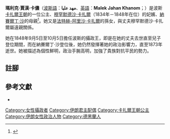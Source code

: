 {{Infobox monarch
|name=瑪利克·賈漢·卡儂
|image=Mahd od Owlia.jpg
|Military=
|title=[[沙阿|波斯沙阿]]<br>[[攝政|伊朗攝政王]]
|title2=
|predecessor        =[[穆罕默德沙·卡扎爾|穆罕默德沙·卡扎爾]]
|successor          =[[納賽爾丁·沙|納賽爾丁·沙]]
|reign              =1848年
|date of birth={{Birth date|1805|2|26|df=y}}
|place of birth  = [[卡扎爾王朝|波斯]][[德黑蘭|德黑蘭]]
|date of death={{Death date and age|1873|4|2|1805|2|26|df=y}}
|place of death  = [[卡扎爾王朝|波斯]][[德黑蘭|德黑蘭]]
|physician = 
}}

'''瑪利克·賈漢·卡儂'''（[[波斯語|波斯語]]：'''مهد علیا'''、[[英語|英語]]：'''Malek Jahan Khanom'''；{{bd|1805年||1873年||}}）是波斯[[卡扎爾王朝|卡扎爾王朝]]的一位公主、[[穆罕默德沙·卡扎爾|穆罕默德沙·卡扎爾]]（1834年－1848年在位）的妃嬪、[[納賽爾丁·沙|納賽爾丁·沙]]的母親<ref>{{harvnb|Amin|2002|p=21}}</ref>。她又是[[法特赫-阿里沙·卡扎爾|法特赫-阿里沙·卡扎爾]]的孫女，與丈夫穆罕默德沙·卡扎爾屬遠親關係。

她在1848年9月5日至10月5日擔任波斯的攝政王，即是在她的丈夫去世直至兒子登位期間，而在納賽爾丁·沙登位後，她仍然發揮著她的政治影響力，直至1873年逝世。她被描述為個性鮮明，政治手腕高明，加強了貴族對抗平民的勢力。

== 註腳 ==
{{reflist}}

== 參考文獻 ==
{{refbegin}}

*{{en}}{{Citation
|last=Amin
|first=Camron Michael     
|title=''The making of the modern Iranian woman: gender, state policy, and popular culture, 1865-1946''
|publisher=University Press of Florida
|date=2002
|isbn=0813024714
}}

{{refend}}
{{DEFAULTSORT: Khanom, Malek Jahan}}
[[Category:女性攝政者|Category:女性攝政者]]
[[Category:伊朗君主配偶|Category:伊朗君主配偶]]
[[Category:卡扎爾王朝公主|Category:卡扎爾王朝公主]]
[[Category:伊朗女性政治人物|Category:伊朗女性政治人物]]
[[Category:德黑蘭人|Category:德黑蘭人]]